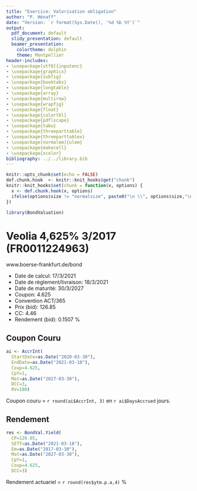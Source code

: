 ```yaml
---
title: "Exercice: Valorisation obligation"
author: "P. Hénaff"
date: "Version: `r format(Sys.Date(), '%d %b %Y')`"
output:
  pdf_document: default
  slidy_presentation: default
  beamer_presentation:
    colortheme: dolphin
    theme: Montpellier
header-includes:
- \usepackage[utf8]{inputenc}
- \usepackage{graphicx}
- \usepackage{subfig}
- \usepackage{booktabs}
- \usepackage{longtable}
- \usepackage{array}
- \usepackage{multirow}
- \usepackage{wrapfig}
- \usepackage{float}
- \usepackage{colortbl}
- \usepackage{pdflscape}
- \usepackage{tabu}
- \usepackage{threeparttable}
- \usepackage{threeparttablex}
- \usepackage[normalem]{ulem}
- \usepackage{makecell}
- \usepackage{xcolor}
bibliography: ../../library.bib
---
```


```r
knitr::opts_chunk$set(echo = FALSE)
def.chunk.hook  <- knitr::knit_hooks$get("chunk")
knitr::knit_hooks$set(chunk = function(x, options) {
  x <- def.chunk.hook(x, options)
  ifelse(options$size != "normalsize", paste0("\n \\", options$size,"\n\n", x, "\n\n \\normalsize"), x)
})
```

```r
library(BondValuation)
```

# Veolia 4,625% 3/2017 (FR0011224963)

www.boerse-frankfurt.de/bond

+ Date de calcul: 17/3/2021
+ Date de règlement/livraison: 18/3/2021
+ Date de maturité: 30/3/2027
+ Coupon: 4.625
+ Convention ACT/365
+ Prix (bid): 126.85
+ CC: 4.46
+ Rendement (bid): 0.1507 %

## Coupon Couru

```r
ai <- AccrInt(
  StartDate=as.Date("2020-03-30"),
  EndDate=as.Date("2021-03-18"),
  Coup=4.625,
  CpY=1,
  Mat=as.Date("2027-03-30"),
  DCC=3,
  RV=100)
```

Coupon couru = `r round(ai$AccrInt, 3)` en `r ai$DaysAccrued` jours.

## Rendement

```r
res <- BondVal.Yield(
  CP=126.85,
  SETT=as.Date("2021-03-18"),
  Em=as.Date("2017-03-30"),
  Mat=as.Date("2027-03-30"),
  CpY=1,
  Coup=4.625,
  DCC=3)
```

Rendement actuariel = `r round(res$ytm.p.a,4)` %